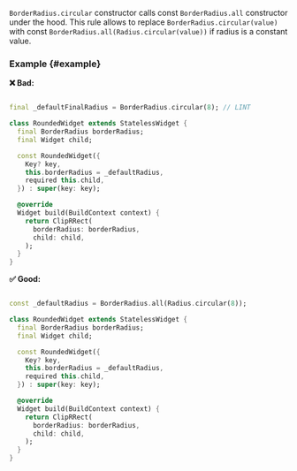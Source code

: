 
<RuleDetails version="4.4.0" severity="performance" hasFix />

`BorderRadius.circular` constructor calls const `BorderRadius.all` constructor under the hood. This rule allows to replace `BorderRadius.circular(value)` with const `BorderRadius.all(Radius.circular(value))` if radius is a constant value.

### Example {#example}

**❌ Bad:**

```dart

final _defaultFinalRadius = BorderRadius.circular(8); // LINT

class RoundedWidget extends StatelessWidget {
  final BorderRadius borderRadius;
  final Widget child;

  const RoundedWidget({
    Key? key,
    this.borderRadius = _defaultRadius,
    required this.child,
  }) : super(key: key);

  @override
  Widget build(BuildContext context) {
    return ClipRRect(
      borderRadius: borderRadius,
      child: child,
    );
  }
}
```

**✅ Good:**

```dart

const _defaultRadius = BorderRadius.all(Radius.circular(8));

class RoundedWidget extends StatelessWidget {
  final BorderRadius borderRadius;
  final Widget child;

  const RoundedWidget({
    Key? key,
    this.borderRadius = _defaultRadius,
    required this.child,
  }) : super(key: key);

  @override
  Widget build(BuildContext context) {
    return ClipRRect(
      borderRadius: borderRadius,
      child: child,
    );
  }
}
```
